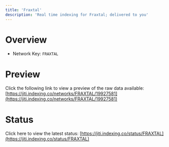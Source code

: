 ```yaml
---
title: 'Fraxtal'
description: 'Real time indexing for Fraxtal; delivered to you'
---
```


# Overview
- Network Key: `FRAXTAL`

# Preview
Click the following link to view a preview of the raw data available: [https://jiti.indexing.co/networks/FRAXTAL/19927581](https://jiti.indexing.co/networks/FRAXTAL/19927581)

# Status
Click here to view the latest status: [https://jiti.indexing.co/status/FRAXTAL](https://jiti.indexing.co/status/FRAXTAL)
